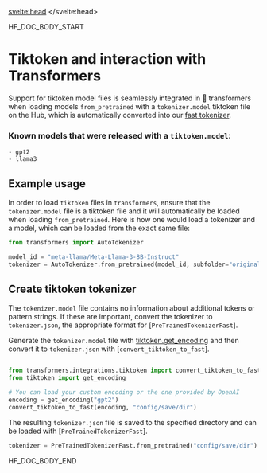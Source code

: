 <script lang="ts">
let fw: "pt" | "tf" = "pt";
onMount(() => {
    const urlParams = new URLSearchParams(window.location.search);
    fw = urlParams.get("fw") || "pt";
});
</script>
<svelte:head>
  <meta name="hf:doc:metadata" content={metadata} >
</svelte:head>

<!--HF DOCBUILD BODY START-->

HF_DOC_BODY_START

<!--Copyright 2024 The HuggingFace Team. All rights reserved.

Licensed under the Apache License, Version 2.0 (the "License"); you may not use this file except in compliance with
the License. You may obtain a copy of the License at

http://www.apache.org/licenses/LICENSE-2.0

Unless required by applicable law or agreed to in writing, software distributed under the License is distributed on
an "AS IS" BASIS, WITHOUT WARRANTIES OR CONDITIONS OF ANY KIND, either express or implied. See the License for the
specific language governing permissions and limitations under the License.
``
⚠️ Note that this file is in Markdown but contain specific syntax for our doc-builder (similar to MDX) that may not be
rendered properly in your Markdown viewer.

-->

# Tiktoken and interaction with Transformers

Support for tiktoken model files is seamlessly integrated in 🤗 transformers when loading models 
`from_pretrained` with a `tokenizer.model` tiktoken file on the Hub, which is automatically converted into our 
[fast tokenizer](https://huggingface.co/docs/transformers/main/en/main_classes/tokenizer#transformers.PreTrainedTokenizerFast). 

### Known models that were released with a `tiktoken.model`:
	- gpt2
	- llama3

## Example usage
 
In order to load `tiktoken` files in `transformers`, ensure that the `tokenizer.model` file is a tiktoken file and it 
will automatically be loaded when loading `from_pretrained`. Here is how one would load a tokenizer and a model, which 
 can be loaded from the exact same file:

```py
from transformers import AutoTokenizer

model_id = "meta-llama/Meta-Llama-3-8B-Instruct"
tokenizer = AutoTokenizer.from_pretrained(model_id, subfolder="original") 
```
## Create tiktoken tokenizer

The `tokenizer.model` file contains no information about additional tokens or pattern strings. If these are important, convert the tokenizer to `tokenizer.json`, the appropriate format for [`PreTrainedTokenizerFast`].

Generate the `tokenizer.model` file with [tiktoken.get_encoding](https://github.com/openai/tiktoken/blob/63527649963def8c759b0f91f2eb69a40934e468/tiktoken/registry.py#L63) and then convert it to `tokenizer.json` with [`convert_tiktoken_to_fast`].

```py

from transformers.integrations.tiktoken import convert_tiktoken_to_fast
from tiktoken import get_encoding

# You can load your custom encoding or the one provided by OpenAI
encoding = get_encoding("gpt2")
convert_tiktoken_to_fast(encoding, "config/save/dir")
```

The resulting `tokenizer.json` file is saved to the specified directory and can be loaded with [`PreTrainedTokenizerFast`].

```py
tokenizer = PreTrainedTokenizerFast.from_pretrained("config/save/dir")
```



<!--HF DOCBUILD BODY END-->

HF_DOC_BODY_END

